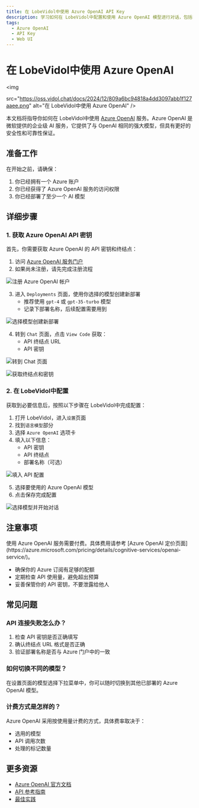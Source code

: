 ```yaml
---
title: 在 LobeVidol中使用 Azure OpenAI API Key
description: 学习如何在 LobeVidol中配置和使用 Azure OpenAI 模型进行对话，包括获取 API 密钥和选择模型。
tags:
  - Azure OpenAI
  - API Key
  - Web UI
---
```


# 在 LobeVidol中使用 Azure OpenAI

<img
  
  src="https://oss.vidol.chat/docs/2024/12/809a6bc94818a4dd3097abb1f127aaee.png"
  alt="在 LobeVidol中使用 Azure OpenAI"
/>

本文档将指导你如何在 LobeVidol中使用 [Azure OpenAI](https://oai.azure.com/) 服务。Azure OpenAI 是微软提供的企业级 AI 服务，它提供了与 OpenAI 相同的强大模型，但具有更好的安全性和可靠性保证。

## 准备工作

在开始之前，请确保：

1. 你已经拥有一个 Azure 账户
2. 你已经获得了 Azure OpenAI 服务的访问权限
3. 你已经部署了至少一个 AI 模型

## 详细步骤

### 1. 获取 Azure OpenAI API 密钥

首先，你需要获取 Azure OpenAI 的 API 密钥和终结点：

1. 访问 [Azure OpenAI 服务门户](https://oai.azure.com/)
2. 如果尚未注册，请先完成注册流程

<img
  src="https://oss.vidol.chat/assets/412a3a970d97699ef0fe709346cd21f6.webp"
  alt="注册 Azure OpenAI 帐户"
/>

3. 进入 `Deployments` 页面，使用你选择的模型创建新部署
   - 推荐使用 `gpt-4` 或 `gpt-35-turbo` 模型
   - 记录下部署名称，后续配置需要用到

<img
  src="https://oss.vidol.chat/assets/8f8140c40d58b44111e27cf97659b94a.webp"
  alt="选择模型创建新部署"
/>

4. 转到 `Chat` 页面，点击 `View Code` 获取：
   - API 终结点 URL
   - API 密钥

<img
  src="https://oss.vidol.chat/assets/a7a03d42d127d877f471edb9598b2405.webp"
  alt="转到 Chat 页面"
/>

<img
  src="https://oss.vidol.chat/assets/be2355a354a84913b50e293f6415af16.webp"
  alt="获取终结点和密钥"
/>

### 2. 在 LobeVidol中配置

获取到必要信息后，按照以下步骤在 LobeVidol中完成配置：

1. 打开 LobeVidol，进入`设置`页面
2. 找到`语言模型`部分
3. 选择 `Azure OpenAI` 选项卡
4. 填入以下信息：
   - API 密钥
   - API 终结点
   - 部署名称（可选）

<img
  src="https://oss.vidol.chat/assets/7fa84e955340bd6c35ec4f27bf6448f3.webp"
  alt="填入 API 配置"
/>

5. 选择要使用的 Azure OpenAI 模型
6. 点击保存完成配置

<img
  src="https://oss.vidol.chat/assets/b34b36850c021779d6b12179e3c53281.webp"
  alt="选择模型并开始对话"
/>

## 注意事项

<Warning>
  使用 Azure OpenAI 服务需要付费。具体费用请参考 [Azure OpenAI 定价页面](https://azure.microsoft.com/pricing/details/cognitive-services/openai-service/)。
</Warning>

- 确保你的 Azure 订阅有足够的配额
- 定期检查 API 使用量，避免超出预算
- 妥善保管你的 API 密钥，不要泄露给他人

## 常见问题

### API 连接失败怎么办？

1. 检查 API 密钥是否正确填写
2. 确认终结点 URL 格式是否正确
3. 验证部署名称是否与 Azure 门户中的一致

### 如何切换不同的模型？

在设置页面的模型选择下拉菜单中，你可以随时切换到其他已部署的 Azure OpenAI 模型。

### 计费方式是怎样的？

Azure OpenAI 采用按使用量计费的方式，具体费率取决于：
- 选用的模型
- API 调用次数
- 处理的标记数量

## 更多资源

- [Azure OpenAI 官方文档](https://learn.microsoft.com/azure/cognitive-services/openai/)
- [API 参考指南](https://learn.microsoft.com/azure/cognitive-services/openai/reference)
- [最佳实践](https://learn.microsoft.com/azure/cognitive-services/openai/concepts/best-practices)
